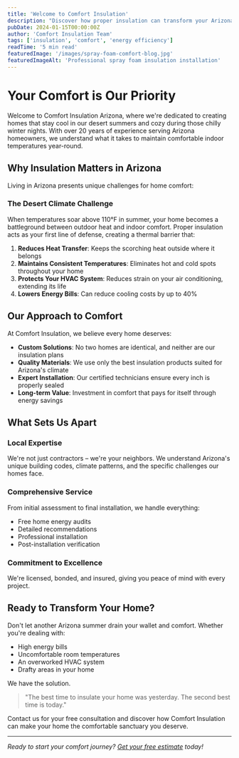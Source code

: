 ```yaml
---
title: 'Welcome to Comfort Insulation'
description: "Discover how proper insulation can transform your Arizona home into a comfortable, energy-efficient sanctuary."
pubDate: 2024-01-15T00:00:00Z
author: 'Comfort Insulation Team'
tags: ['insulation', 'comfort', 'energy efficiency']
readTime: '5 min read'
featuredImage: '/images/spray-foam-comfort-blog.jpg'
featuredImageAlt: 'Professional spray foam insulation installation'
---
```


# Your Comfort is Our Priority

Welcome to Comfort Insulation Arizona, where we're dedicated to creating homes that stay cool in our desert summers and cozy during those chilly winter nights. With over 20 years of experience serving Arizona homeowners, we understand what it takes to maintain comfortable indoor temperatures year-round.

## Why Insulation Matters in Arizona

Living in Arizona presents unique challenges for home comfort:

### The Desert Climate Challenge

When temperatures soar above 110°F in summer, your home becomes a battleground between outdoor heat and indoor comfort. Proper insulation acts as your first line of defense, creating a thermal barrier that:

1. **Reduces Heat Transfer**: Keeps the scorching heat outside where it belongs
2. **Maintains Consistent Temperatures**: Eliminates hot and cold spots throughout your home
3. **Protects Your HVAC System**: Reduces strain on your air conditioning, extending its life
4. **Lowers Energy Bills**: Can reduce cooling costs by up to 40%

## Our Approach to Comfort

At Comfort Insulation, we believe every home deserves:

- **Custom Solutions**: No two homes are identical, and neither are our insulation plans
- **Quality Materials**: We use only the best insulation products suited for Arizona's climate
- **Expert Installation**: Our certified technicians ensure every inch is properly sealed
- **Long-term Value**: Investment in comfort that pays for itself through energy savings

## What Sets Us Apart

### Local Expertise
We're not just contractors – we're your neighbors. We understand Arizona's unique building codes, climate patterns, and the specific challenges our homes face.

### Comprehensive Service
From initial assessment to final installation, we handle everything:
- Free home energy audits
- Detailed recommendations
- Professional installation
- Post-installation verification

### Commitment to Excellence
We're licensed, bonded, and insured, giving you peace of mind with every project.

## Ready to Transform Your Home?

Don't let another Arizona summer drain your wallet and comfort. Whether you're dealing with:
- High energy bills
- Uncomfortable room temperatures
- An overworked HVAC system
- Drafty areas in your home

We have the solution.

> "The best time to insulate your home was yesterday. The second best time is today."

Contact us for your free consultation and discover how Comfort Insulation can make your home the comfortable sanctuary you deserve.

---

*Ready to start your comfort journey? [Get your free estimate](#contact-form) today!*
